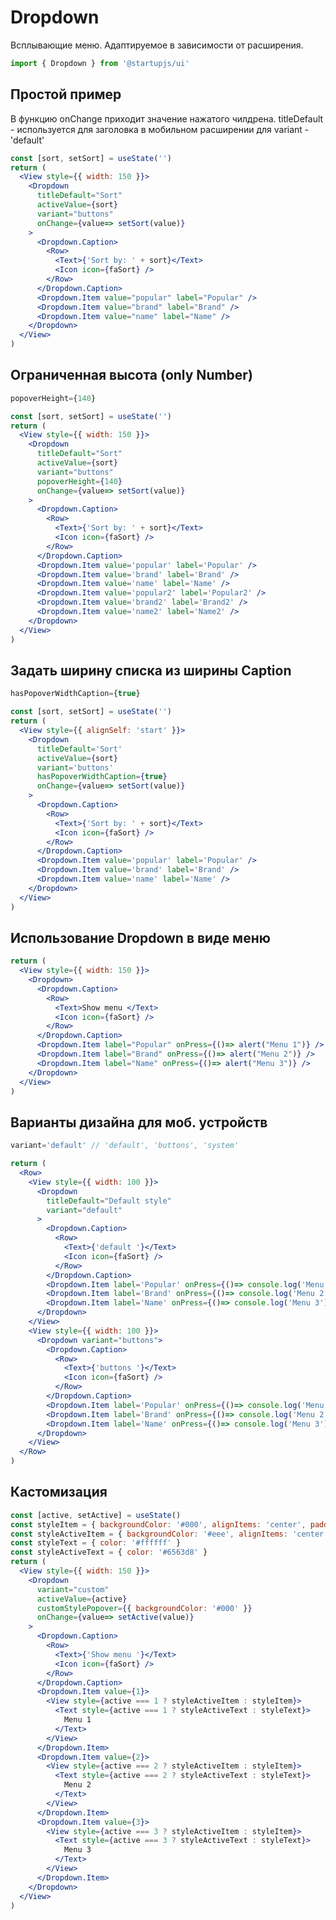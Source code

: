
# Dropdown
Всплывающие меню. Адаптируемое в зависимости от расширения.
```jsx
import { Dropdown } from '@startupjs/ui'
```

## Простой пример
В функцию onChange приходит значение нажатого чилдрена.
titleDefault - используется для заголовка в мобильном расширении для variant - 'default'
```jsx example
const [sort, setSort] = useState('')
return (
  <View style={{ width: 150 }}>
    <Dropdown
      titleDefault="Sort"
      activeValue={sort}
      variant="buttons"
      onChange={value=> setSort(value)}
    >
      <Dropdown.Caption>
        <Row>
          <Text>{'Sort by: ' + sort}</Text>
          <Icon icon={faSort} />
        </Row>
      </Dropdown.Caption>
      <Dropdown.Item value="popular" label="Popular" />
      <Dropdown.Item value="brand" label="Brand" />
      <Dropdown.Item value="name" label="Name" />
    </Dropdown>
  </View>
)
```

## Ограниченная высота (only Number)
```jsx
popoverHeight={140}
```
```jsx example
const [sort, setSort] = useState('')
return (
  <View style={{ width: 150 }}>
    <Dropdown
      titleDefault="Sort"
      activeValue={sort}
      variant="buttons"
      popoverHeight={140}
      onChange={value=> setSort(value)}
    >
      <Dropdown.Caption>
        <Row>
          <Text>{'Sort by: ' + sort}</Text>
          <Icon icon={faSort} />
        </Row>
      </Dropdown.Caption>
      <Dropdown.Item value='popular' label='Popular' />
      <Dropdown.Item value='brand' label='Brand' />
      <Dropdown.Item value='name' label='Name' />
      <Dropdown.Item value='popular2' label='Popular2' />
      <Dropdown.Item value='brand2' label='Brand2' />
      <Dropdown.Item value='name2' label='Name2' />
    </Dropdown>
  </View>
)
```

## Задать ширину списка из ширины Caption
```jsx
hasPopoverWidthCaption={true}
```
```jsx example
const [sort, setSort] = useState('')
return (
  <View style={{ alignSelf: 'start' }}>
    <Dropdown
      titleDefault='Sort'
      activeValue={sort}
      variant='buttons'
      hasPopoverWidthCaption={true}
      onChange={value=> setSort(value)}
    >
      <Dropdown.Caption>
        <Row>
          <Text>{'Sort by: ' + sort}</Text>
          <Icon icon={faSort} />
        </Row>
      </Dropdown.Caption>
      <Dropdown.Item value='popular' label='Popular' />
      <Dropdown.Item value='brand' label='Brand' />
      <Dropdown.Item value='name' label='Name' />
    </Dropdown>
  </View>
)
```

## Использование Dropdown в виде меню
```jsx example
return (
  <View style={{ width: 150 }}>
    <Dropdown>
      <Dropdown.Caption>
        <Row>
          <Text>Show menu </Text>
          <Icon icon={faSort} />
        </Row>
      </Dropdown.Caption>
      <Dropdown.Item label="Popular" onPress={()=> alert("Menu 1")} />
      <Dropdown.Item label="Brand" onPress={()=> alert("Menu 2")} />
      <Dropdown.Item label="Name" onPress={()=> alert("Menu 3")} />
    </Dropdown>
  </View>
)
```

## Варианты дизайна для моб. устройств
```jsx
variant='default' // 'default', 'buttons', 'system'
```
```jsx example
return (
  <Row>
    <View style={{ width: 100 }}>
      <Dropdown
        titleDefault="Default style"
        variant="default"
      >
        <Dropdown.Caption>
          <Row>
            <Text>{'default '}</Text>
            <Icon icon={faSort} />
          </Row>
        </Dropdown.Caption>
        <Dropdown.Item label='Popular' onPress={()=> console.log('Menu 1')} />
        <Dropdown.Item label='Brand' onPress={()=> console.log('Menu 2')} />
        <Dropdown.Item label='Name' onPress={()=> console.log('Menu 3')} />
      </Dropdown>
    </View>
    <View style={{ width: 100 }}>
      <Dropdown variant="buttons">
        <Dropdown.Caption>
          <Row>
            <Text>{'buttons '}</Text>
            <Icon icon={faSort} />
          </Row>
        </Dropdown.Caption>
        <Dropdown.Item label='Popular' onPress={()=> console.log('Menu 1')} />
        <Dropdown.Item label='Brand' onPress={()=> console.log('Menu 2')} />
        <Dropdown.Item label='Name' onPress={()=> console.log('Menu 3')} />
      </Dropdown>
    </View>
  </Row>
)
```

## Кастомизация
```jsx example
const [active, setActive] = useState()
const styleItem = { backgroundColor: '#000', alignItems: 'center', padding: 8 }
const styleActiveItem = { backgroundColor: '#eee', alignItems: 'center', padding: 8 }
const styleText = { color: '#ffffff' }
const styleActiveText = { color: '#6563d8' }
return (
  <View style={{ width: 150 }}>
    <Dropdown
      variant="custom"
      activeValue={active}
      customStylePopover={{ backgroundColor: '#000' }}
      onChange={value=> setActive(value)}
    >
      <Dropdown.Caption>
        <Row>
          <Text>{'Show menu '}</Text>
          <Icon icon={faSort} />
        </Row>
      </Dropdown.Caption>
      <Dropdown.Item value={1}>
        <View style={active === 1 ? styleActiveItem : styleItem}>
          <Text style={active === 1 ? styleActiveText : styleText}>
            Menu 1
          </Text>
        </View>
      </Dropdown.Item>
      <Dropdown.Item value={2}>
        <View style={active === 2 ? styleActiveItem : styleItem}>
          <Text style={active === 2 ? styleActiveText : styleText}>
            Menu 2
          </Text>
        </View>
      </Dropdown.Item>
      <Dropdown.Item value={3}>
        <View style={active === 3 ? styleActiveItem : styleItem}>
          <Text style={active === 3 ? styleActiveText : styleText}>
            Menu 3
          </Text>
        </View>
      </Dropdown.Item>
    </Dropdown>
  </View>
)
```
<Br lines={10} />

